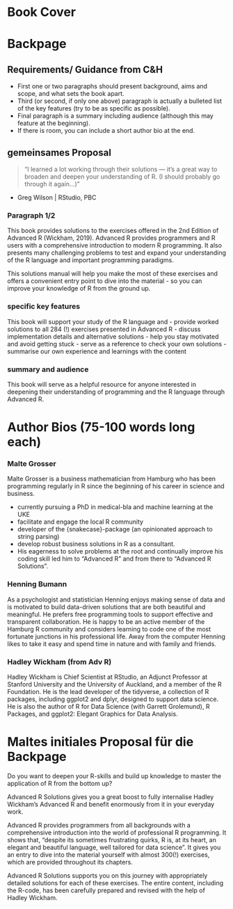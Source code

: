 # Book Cover

# Backpage
## Requirements/ Guidance from C&H
- First one or two paragraphs should present background, aims and scope, and what sets the book apart.
- Third (or second, if only one above) paragraph is actually a bulleted list of the key features (try to be as specific as possible).
- Final paragraph is a summary including audience (although this may feature at the beginning).
- If there is room, you can include a short author bio at the end.

## gemeinsames Proposal
> “I learned a lot working through their solutions — it's a great way to broaden and deepen your understanding of R. (I should probably go through it again…)”

- Greg Wilson | RStudio, PBC
<!-- Source: https://twitter.com/gvwilson/status/1119235643652157440 -->

### Paragraph 1/2
This book provides solutions to the exercises offered in the 2nd Edition of Advanced R (Wickham, 2019). Advanced R provides programmers and R users with a comprehensive introduction to modern R programming. It also presents many challenging problems to test and expand your understanding of the R language and important programming paradigms.

This solutions manual will help you make the most of these exercises and offers a convenient entry point to dive into the material - so you can improve your knowledge of R from the ground up.

<!-- The entire content, including the R-code, has been carefully prepared and revised with the help of Hadley Wickham. -->

### specific key features
This book will support your study of the R language and
- provide worked solutions to all 284 (!) exercises presented in Advanced R
- discuss implementation details and alternative solutions
- help you stay motivated and avoid getting stuck
- serve as a reference to check your own solutions
- summarise our own experience and learnings with the content

### summary and audience
This book will serve as a helpful resource for anyone interested in deepening their understanding of programming and the R language through Advanced R.

<!-- 2x serve... (drei zeilen drüber - ) -->

# Author Bios (75-100 words long each)
### Malte Grosser
Malte Grosser is a business mathematician from Hamburg who has been programming regularly in R since the beginning of his career in science and business.

- currently pursuing a PhD in medical-bla and machine learning at the UKE
- facilitate and engage the local R community
- developer of the {snakecase}-package (an opinionated approach to string parsing)
- develop robust business solutions in R as a consultant.
- His eagerness to solve problems at the root and continually improve his coding skill led him to "Advanced R" and from there to "Advanced R Solutions".

### Henning Bumann
As a psychologist and statistician Henning enjoys making sense of data and is motivated to build data-driven solutions that are both beautiful and meaningful. He prefers free programming tools to support effective and transparent collaboration. He is happy to be an active member of the Hamburg R community and considers learning to code one of the most fortunate junctions in his professional life. Away from the computer Henning likes to take it easy and spend time in nature and with family and friends.

### Hadley Wickham (from Adv R)
Hadley Wickham is Chief Scientist at RStudio, an Adjunct Professor at Stanford University and the University of Auckland, and a member of the R Foundation. He is the lead developer of the tidyverse, a collection of R packages, including ggplot2 and dplyr, designed to support data science. He is also the author of R for Data Science (with Garrett Grolemund), R Packages, and ggplot2: Elegant Graphics for Data Analysis.


# Maltes initiales Proposal für die Backpage
Do you want to deepen your R-skills and build up knowledge to master the application of R from the bottom up?

Advanced R Solutions gives you a great boost to fully internalise Hadley Wickham's Advanced R and benefit enormously from it in your everyday work.

Advanced R provides programmers from all backgrounds with a comprehensive introduction into the world of professional R programming. It shows that, “despite its sometimes frustrating quirks, R is, at its heart, an elegant and beautiful language, well tailored for data science”. It gives you an entry to dive into the material yourself with almost 300(!) exercises, which are provided throughout its chapters.

Advanced R Solutions supports you on this journey with appropriately detailed solutions for each of these exercises. The entire content, including the R-code, has been carefully prepared and revised with the help of Hadley Wickham.